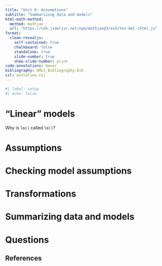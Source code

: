 ```yaml
---
title: "Unit 6: Assumptions"
subtitle: "Summarizing data and models"
html-math-method:
  method: mathjax
  url: "https://cdn.jsdelivr.net/npm/mathjax@3/es5/tex-mml-chtml.js"
format:
  clean-revealjs:
    self-contained: true
    chalkboard: false
    standalone: true
    slide-number: true
    show-slide-number: print
code-annotations: hover
bibliography: QMLS_Bibliography.bib
csl: evolution.csl
---
```


```r
#| label: setup
#| echo: false
```



# "Linear" models {background-color="#40666e"}

Why is `lm()` called `lm()`?


# Assumptions {background-color="#40666e"}


# Checking model assumptions


# Transformations


# Summarizing data and models {background-color="#40666e"}


# Questions {background-color="#f8c471"}


## References

::: {#refs}
:::

